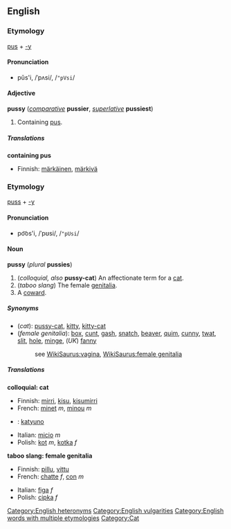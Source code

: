==English==
===Etymology===
[[pus]] + [[-y]]

====Pronunciation====
*pŭs'i, /ˈpʌsi/, /<tt>"pVsi</tt>/

====Adjective====
'''pussy''' (''[[comparative]]'' '''pussier''', ''[[superlative]]'' '''pussiest''')

#Containing [[pus]].

=====Translations=====
'''containing pus'''
{{top}}
*Finnish: [[märkäinen]], [[märkivä]]
{{mid}}
{{bottom}}

===Etymology===
[[puss]] + [[-y]]

====Pronunciation====
*po͝os'i, /ˈpʊsi/, /<tt>"pUsi</tt>/

====Noun====
'''pussy''' (''plural'' '''pussies''')

#(''colloquial, also'' '''pussy-cat''') An affectionate term for a [[cat]].
#(''taboo slang'') The female [[genitalia]].
#A [[coward]].

=====Synonyms=====
*(''cat''): [[pussy-cat]], [[kitty]], [[kitty-cat]]
*(''female genitalia''): [[box]], [[cunt]], [[gash]], [[snatch]], [[beaver]], [[quim]], [[cunny]], [[twat]], [[slit]], [[hole]], [[minge]], (''UK'') [[fanny]]
*:see [[WikiSaurus:vagina]], [[WikiSaurus:female genitalia]]

=====Translations=====
'''colloquial: cat'''
<!--Note: add colloquial or slang words for "cat" here, if possible-->
{{top}}
*Finnish: [[mirri]], [[kisu]], [[kisumirri]]
*French: [[minet]] ''m'', [[minou]] ''m''
* {{io}} : [[kato|katyuno]]
{{mid}}
*Italian: [[micio]] ''m''
*Polish: [[kot]] ''m'', [[kotka]] ''f''
{{bottom}}

'''taboo slang: female genitalia'''
<!--Note: add taboo slang terms for "female genitalia" here, if possible-->
{{top}}
*Finnish: [[pillu]], [[vittu]]
*French: [[chatte]] ''f'', [[con#French|con]] ''m''
{{mid}}
*Italian: [[figa]] ''f''
*Polish: [[cipka]] ''f''
{{bottom}}

[[Category:English heteronyms]]
[[Category:English vulgarities]]
[[Category:English words with multiple etymologies]]
[[Category:Cat]]